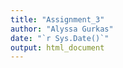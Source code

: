 ```yaml
---
title: "Assignment_3"
author: "Alyssa Gurkas"
date: "`r Sys.Date()`"
output: html_document
---
```


